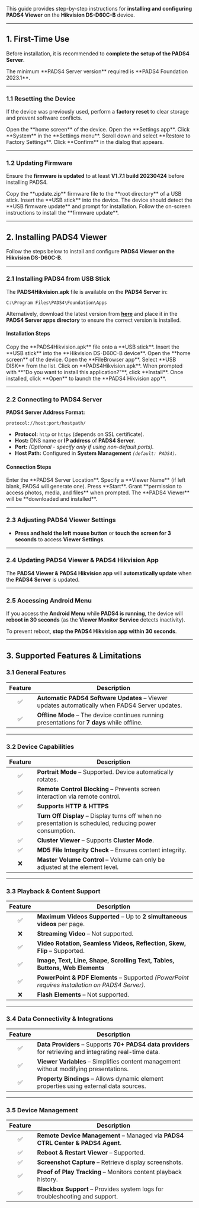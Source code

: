 This guide provides step-by-step instructions for **installing and configuring PADS4 Viewer** on the **Hikvision DS-D60C-B** device.

---

## **1. First-Time Use**

Before installation, it is recommended to **complete the setup of the PADS4 Server**.

<Note>
   The minimum **PADS4 Server version** required is **PADS4 Foundation 2023.1**.
</Note>

---

### **1.1 Resetting the Device**

If the device was previously used, perform a **factory reset** to clear storage and prevent software conflicts.

<Steps>
  <Step title="Step One">
    Open the **home screen** of the device.
  </Step>
  <Step title="Step Two">
    Open the **Settings app**.
  </Step>
  <Step title="Step Three">
    Click **System** in the **Settings menu**.
  </Step>
  <Step title="Step Four">
    Scroll down and select **Restore to Factory Settings**.
  </Step>
  <Step title="Step Five">
    Click **Confirm** in the dialog that appears.
  </Step>
</Steps>

---

### **1.2 Updating Firmware**

Ensure the **firmware is updated** to at least **V1.7.1 build 20230424** before installing PADS4.

<Steps>
  <Step title="Step One">
    Copy the **update.zip** firmware file to the **root directory** of a USB stick.
  </Step>
  <Step title="Step Two">
    Insert the **USB stick** into the device.
  </Step>
  <Step title="Step Three">
    The device should detect the **USB firmware update** and prompt for installation.
  </Step>
  <Step title="Step Four">
    Follow the on-screen instructions to install the **firmware update**.
  </Step>
</Steps>

---

## **2. Installing PADS4 Viewer**

Follow the steps below to install and configure **PADS4 Viewer on the Hikvision DS-D60C-B**.

---

### **2.1 Installing PADS4 from USB Stick**

The **PADS4Hikvision.apk** file is available on the **PADS4 Server** in:

```
C:\Program Files\PADS4\Foundation\Apps  
```

Alternatively, download the latest version from [**here**](https://github.com/PADS4/PADS4-Viewer-HikVision/releases/latest) and place it in the **PADS4 Server apps directory** to ensure the correct version is installed.

#### **Installation Steps**

<Steps>
  <Step title="Step One">
    Copy the **PADS4Hikvision.apk** file onto a **USB stick**.
  </Step>
  <Step title="Step Two">
    Insert the **USB stick** into the **Hikvision DS-D60C-B device**.
  </Step>
  <Step title="Step Three">
    Open the **home screen** of the device.
  </Step>
  <Step title="Step Four">
    Open the **FileBrowser app**.
  </Step>
  <Step title="Step Five">
    Select **USB DISK** from the list.
  </Step>
  <Step title="Step Six">
    Click on **PADS4Hikvision.apk**.
  </Step>
  <Step title="Step Seven">
    When prompted with **"Do you want to install this application?"**, click **Install**.
  </Step>
  <Step title="Step Eight">
    Once installed, click **Open** to launch the **PADS4 Hikvision app**.
  </Step>
</Steps>

---

### **2.2 Connecting to PADS4 Server**

**PADS4 Server Address Format:**

```
protocol://host:port/hostpath/  
```

- **Protocol:** `http` or `https` (depends on SSL certificate).
- **Host:** DNS name or **IP address** of **PADS4 Server**.
- **Port:** _(Optional - specify only if using non-default ports)._
- **Host Path:** Configured in **System Management** _`(default: PADS4)`_.

#### **Connection Steps**

<Steps>
  <Step title="Step One">
    Enter the **PADS4 Server Location**.
  </Step>
  <Step title="Step Two - *Optional*">
    Specify a **Viewer Name** (if left blank, PADS4 will generate one).
  </Step>
  <Step title="Step Three">
    Press **Start**.
  </Step>
  <Step title="Step Four">
    Grant **permission to access photos, media, and files** when prompted.
  </Step>
  <Step title="Step Five">
    The **PADS4 Viewer** will be **downloaded and installed**.
  </Step>
</Steps>

---

### **2.3 Adjusting PADS4 Viewer Settings**

- **Press and hold the left mouse button** or **touch the screen for 3 seconds** to access **Viewer Settings**.

---

### **2.4 Updating PADS4 Viewer & PADS4 Hikvision App**

The **PADS4 Viewer & PADS4 Hikvision app** will **automatically update** when the **PADS4 Server** is updated.

---

### **2.5 Accessing Android Menu**

If you access the **Android Menu** while **PADS4 is running**, the device will **reboot in 30 seconds** (as the **Viewer Monitor Service** detects inactivity).

To prevent reboot, **stop the PADS4 Hikvision app within 30 seconds**.

---

## **3. Supported Features & Limitations**

### **3.1 General Features**

| Feature | Description                                                                                    |
| :-----: | ---------------------------------------------------------------------------------------------- |
| ✅       | **Automatic PADS4 Software Updates** – Viewer updates automatically when PADS4 Server updates. |
| ✅       | **Offline Mode** – The device continues running presentations for **7 days** while offline.    |

---

### **3.2 Device Capabilities**

| Feature | Description                                                                                             |
| :-----: | ------------------------------------------------------------------------------------------------------- |
| ✅       | **Portrait Mode** – Supported. Device automatically rotates.                                            |
| ✅       | **Remote Control Blocking** – Prevents screen interaction via remote control.                           |
| ✅       | **Supports HTTP & HTTPS**                                                                               |
| ✅       | **Turn Off Display** – Display turns off when no presentation is scheduled, reducing power consumption. |
| ✅       | **Cluster Viewer** – Supports **Cluster Mode**.                                                         |
| ✅       | **MD5 File Integrity Check** – Ensures content integrity.                                               |
| ❌       | **Master Volume Control** – Volume can only be adjusted at the element level.                           |

---

### **3.3 Playback & Content Support**

| Feature | Description                                                                                     |
| :-----: | ----------------------------------------------------------------------------------------------- |
| ✅       | **Maximum Videos Supported** – Up to **2 simultaneous videos** per page.                        |
| ❌       | **Streaming Video** – Not supported.                                                            |
| ✅       | **Video Rotation, Seamless Videos, Reflection, Skew, Flip** – Supported.                        |
| ✅       | **Image, Text, Line, Shape, Scrolling Text, Tables, Buttons, Web Elements**                     |
| ✅       | **PowerPoint & PDF Elements** – Supported _(PowerPoint requires installation on PADS4 Server)_. |
| ❌       | **Flash Elements** – Not supported.                                                             |

---

### **3.4 Data Connectivity & Integrations**

| Feature | Description                                                                                                |
| :-----: | ---------------------------------------------------------------------------------------------------------- |
| ✅       | **Data Providers** – Supports **70\+ PADS4 data providers** for retrieving and integrating real-time data. |
| ✅       | **Viewer Variables** – Simplifies content management without modifying presentations.                      |
| ✅       | **Property Bindings** – Allows dynamic element properties using external data sources.                     |

---

### **3.5 Device Management**

| Feature | Description                                                                     |
| :-----: | ------------------------------------------------------------------------------- |
| ✅       | **Remote Device Management** – Managed via **PADS4 CTRL Center & PADS4 Agent**. |
| ✅       | **Reboot & Restart Viewer** – Supported.                                        |
| ✅       | **Screenshot Capture** – Retrieve display screenshots.                          |
| ✅       | **Proof of Play Tracking** – Monitors content playback history.                 |
| ✅       | **Blackbox Support** – Provides system logs for troubleshooting and support.    |